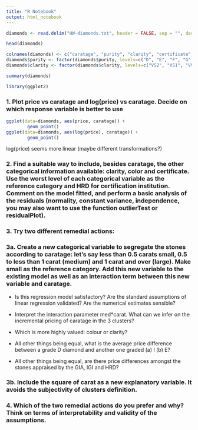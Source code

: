 ```yaml
---
title: "R Notebook"
output: html_notebook
---
```


```r
diamonds <- read.delim("HW-diamonds.txt", header = FALSE, sep = "", dec = ".")
```

```r
head(diamonds)
```


```r
colnames(diamonds) <- c("caratage", "purity", "clarity", "certificate", "price")
diamonds$purity <- factor(diamonds$purity, levels=c("D", "E", "F", "G", "H", "I"))
diamonds$clarity <- factor(diamonds$clarity, levels=c("VS2", "VS1", "VVS2", "VVS1", "IF"))
```

```r
summary(diamonds)
```

```r
library(ggplot2)
```

### 1. Plot price vs caratage and log(price) vs caratage. Decide on which response variable is better to use

```r
ggplot(data=diamonds, aes(price, caratage)) + 
        geom_point()
ggplot(data=diamonds, aes(log(price), caratage)) + 
        geom_point()
```

log(price) seems more linear (maybe different transformations?)


### 2. Find a suitable way to include, besides caratage, the other categorical information available: clarity, color and certificate. Use the worst level of each categorical variable as the reference category and HRD for certification institution. Comment on the model fitted, and perform a basic analysis of the residuals (normality, constant variance, independence, you may also want to use the function outlierTest or residualPlot).



### 3. Try two different remedial actions:

### 3a. Create a new categorical variable to segregate the stones according to caratage: let's say less than 0.5 carats small, 0.5 to less than 1 carat (medium) and 1 carat and over (large). Make small as the reference category. Add this new variable to the existing model as well as an interaction term between this new variable and caratage.

* Is this regression model satisfactory? Are the standard assumptions of linear
regression validated? Are the numerical estimates sensible?

* Interpret the interaction parameter med*carat. What can we infer on the incremental pricing of caratage in the 3 clusters?

* Which is more highly valued: colour or clarity?

* All other things being equal, what is the average price difference between a grade D diamond and another one graded (a) I (b) E?

* All other things being equal, are there price differences amongst the stones appraised by the GIA, IGI and HRD?


### 3b. Include the square of carat as a new explanatory variable. It avoids the subjectivity of clusters definition.


### 4. Which of the two remedial actions do you prefer and why? Think on terms of interpretability and validity of the assumptions.




